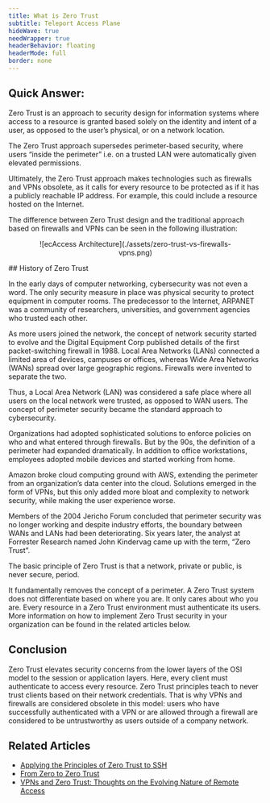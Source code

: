```yaml
---
title: What is Zero Trust
subtitle: Teleport Access Plane
hideWave: true
needWrapper: true
headerBehavior: floating
headerMode: full
border: none
---
```



<Section bg="grayWave" borderBottom="light-gray">
  <Centrator py={3}>
    <PageIntro
      title="What is Zero Trust"
      subtitle="Teleport Access Plane"
      description="Zero Trust is an approach to security design for information systems where access to a resource is granted based solely on the identity and intent of a user, as opposed to the user’s physical, or on a network location."
      width="100%"
      verticalResponsive={false}
      renderSmallHeading={true}
    />
  </Centrator>
</Section>

<Centrator maxWidth="960px">
<Section bg="flatWhite" lineHeight="lg">

## Quick Answer:

Zero Trust is an approach to security design for information systems where access to a resource is granted based solely on the identity and intent of a user, as opposed to the user’s physical, or on a network location.

The Zero Trust approach supersedes perimeter-based security, where users “inside the perimeter” i.e. on a trusted LAN were automatically given elevated permissions.

Ultimately, the Zero Trust approach makes technologies such as firewalls and VPNs obsolete, as it calls for every resource to be protected as if it has a publicly reachable IP address. For example, this could include a resource hosted on the Internet.

The difference between Zero Trust design and the traditional approach based on firewalls and VPNs can be seen in the following illustration:

<Figure align="center">
  ![ecAccess Architecture](./assets/zero-trust-vs-firewalls-vpns.png)
</Figure>
## History of Zero Trust

In the early days of computer networking, cybersecurity was not even a word. The only security measure in place was physical security to
protect equipment in computer rooms. The predecessor to the Internet, ARPANET was
a community of researchers, universities, and government agencies who trusted each
other.

As more users joined the network, the concept of network security started to evolve and the Digital Equipment Corp published details of the first packet-switching firewall in 1988. Local Area Networks (LANs) connected a limited area of devices, campuses or offices, whereas Wide Area Networks (WANs) spread over large geographic regions. Firewalls were invented to separate the two.

Thus, a Local Area Network (LAN) was considered a safe place where all users on the local network were trusted, as opposed to WAN users. The concept of perimeter security became the standard approach to cybersecurity.

Organizations had adopted sophisticated solutions to enforce policies on who and what entered through firewalls. But by the 90s, the definition of a perimeter had expanded dramatically. In addition to office workstations, employees adopted mobile devices and started working from home.

Amazon broke cloud computing ground with AWS, extending the perimeter from an organization’s data center into the cloud. Solutions emerged in the form of VPNs, but this only added more bloat and complexity to network security, while making the user experience worse.

Members of the 2004 Jericho Forum concluded that perimeter security was no longer working and despite industry efforts, the boundary between WANs and LANs had been deteriorating. Six years later, the analyst at Forrester Research named John Kindervag came up with the term, “Zero Trust”.

The basic principle of Zero Trust is that a network, private or public, is never secure, period.

It fundamentally removes the concept of a perimeter. A Zero Trust system does not differentiate based on where you are. It only cares about who you are. Every resource in a Zero Trust environment must authenticate its users. More information on how to implement Zero Trust security in your organization can be found in the related articles below.

## Conclusion

Zero Trust elevates security concerns from the lower layers of the OSI model to the session or application layers. Here, every client must authenticate to access every resource. Zero Trust principles teach to never trust clients based on their network credentials. That is why VPNs and firewalls are considered obsolete in this model: users who have successfully authenticated with a VPN or are allowed through a firewall are considered to be untrustworthy as users outside of a company network.

## Related Articles

- [Applying the Principles of Zero Trust to SSH](https://goteleport.com/blog/applying-principles-of-zero-trust-to-ssh/)
- [From Zero to Zero Trust](https://goteleport.com/blog/zero-to-zero-trust/)
- [VPNs and Zero Trust: Thoughts on the Evolving Nature of Remote Access](https://goteleport.com/blog/vpns-and-zero-trust-thoughts-on-the-evolving-nature-of-remote-access/)

</Section>
</Centrator>

<Section bg="flatWhite" p={10}>
  <AnnouncementBar type="case" rows={CompactClientsPAM} />
</Section>
<TryTeleport />
